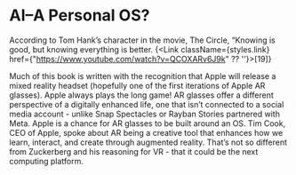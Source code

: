 
# AI–A Personal OS?

According to Tom Hank’s character in the movie, The Circle, “Knowing is good, but knowing everything is better. {<Link className={styles.link} href={"https://www.youtube.com/watch?v=QCOXARv6J9k" ?? ''}>[19]</Link>}

Much of this book is written with the recognition that Apple will release a mixed reality headset (hopefully one of the first iterations of Apple AR glasses). Apple always plays the long game! AR glasses offer a different perspective of a digitally enhanced life, one that isn’t connected to a social media account - unlike Snap Spectacles or Rayban Stories partnered with Meta. Apple is a chance for AR glasses to be built around an OS. Tim Cook, CEO of Apple, spoke about AR being a creative tool that enhances how we learn, interact, and create through augmented reality. That’s not so different from Zuckerberg and his reasoning for VR - that it could be the next computing platform. 
